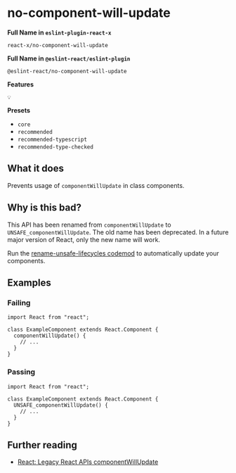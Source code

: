 # no-component-will-update

**Full Name in `eslint-plugin-react-x`**

```plain copy
react-x/no-component-will-update
```

**Full Name in `@eslint-react/eslint-plugin`**

```plain copy
@eslint-react/no-component-will-update
```

**Features**

`💡`

**Presets**

- `core`
- `recommended`
- `recommended-typescript`
- `recommended-type-checked`

## What it does

Prevents usage of `componentWillUpdate` in class components.

## Why is this bad?

This API has been renamed from `componentWillUpdate` to `UNSAFE_componentWillUpdate`. The old name has been deprecated. In a future major version of React, only the new name will work.

Run the [rename-unsafe-lifecycles codemod](https://github.com/reactjs/react-codemod#rename-unsafe-lifecycles) to automatically update your components.

## Examples

### Failing

```tsx
import React from "react";

class ExampleComponent extends React.Component {
  componentWillUpdate() {
    // ...
  }
}
```

### Passing

```tsx
import React from "react";

class ExampleComponent extends React.Component {
  UNSAFE_componentWillUpdate() {
    // ...
  }
}
```

## Further reading

- [React: Legacy React APIs componentWillUpdate](https://react.dev/reference/react/Component#componentwillupdate)
